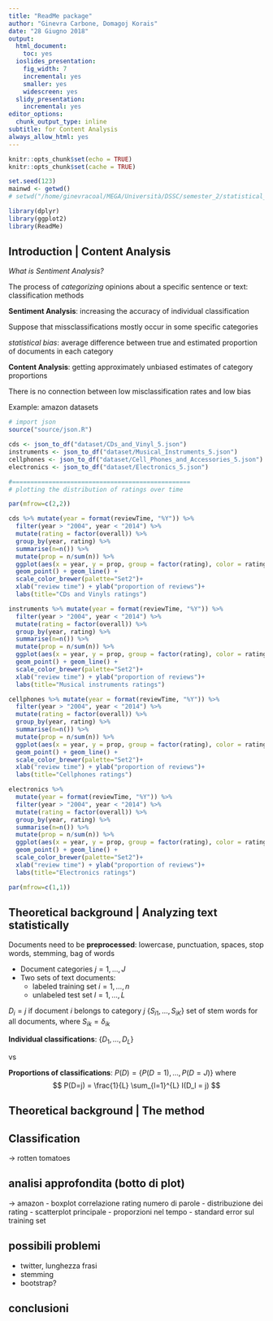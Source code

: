 ```yaml
---
title: "ReadMe package"
author: "Ginevra Carbone, Domagoj Korais"
date: "28 Giugno 2018"
output:
  html_document:
    toc: yes
  ioslides_presentation:
    fig_width: 7
    incremental: yes
    smaller: yes
    widescreen: yes
  slidy_presentation:
    incremental: yes
editor_options:
  chunk_output_type: inline
subtitle: for Content Analysis
always_allow_html: yes
---
```


```r
knitr::opts_chunk$set(echo = TRUE)
knitr::opts_chunk$set(cache = TRUE)

set.seed(123)
mainwd <- getwd()
# setwd("/home/ginevracoal/MEGA/Università/DSSC/semester_2/statistical_methods_for_data_science/statMethodsProject/source")
```

```r
library(dplyr)
library(ggplot2)
library(ReadMe)
```

## Introduction | Content Analysis

*What is Sentiment Analysis?*

The process of *categorizing* opinions about a specific sentence or text: classification methods


**Sentiment Analysis**: increasing the accuracy of individual classification
<!-- which is the highest number of correct predictions possible -->

Suppose that missclassifications mostly occur in some specific categories

<!-- in this case we say we have a -->
*statistical bias*: average difference between true and estimated proportion of documents in each category

<!-- which focuses on -->
**Content Analysis**: getting approximately unbiased estimates of category proportions

There is no connection between low misclassification rates and low bias

Example: amazon datasets

<!-- ![](source/plots/amazon_cds.png) ![](source/plots/amazon_cellphones.png) -->
<!-- ![](source/plots/amazon_electronics.png) ![](source/plots/amazon_instruments.png) -->

```r
# import json
source("source/json.R")

cds <- json_to_df("dataset/CDs_and_Vinyl_5.json")
instruments <- json_to_df("dataset/Musical_Instruments_5.json")
cellphones <- json_to_df("dataset/Cell_Phones_and_Accessories_5.json")
electronics <- json_to_df("dataset/Electronics_5.json")

#=================================================
# plotting the distribution of ratings over time

par(mfrow=c(2,2))

cds %>% mutate(year = format(reviewTime, "%Y")) %>%
  filter(year > "2004", year < "2014") %>%
  mutate(rating = factor(overall)) %>% 
  group_by(year, rating) %>%
  summarise(n=n()) %>% 
  mutate(prop = n/sum(n)) %>% 
  ggplot(aes(x = year, y = prop, group = factor(rating), color = rating)) + 
  geom_point() + geom_line() +
  scale_color_brewer(palette="Set2")+
  xlab("review time") + ylab("proportion of reviews")+
  labs(title="CDs and Vinyls ratings")

instruments %>% mutate(year = format(reviewTime, "%Y")) %>%
  filter(year > "2004", year < "2014") %>%
  mutate(rating = factor(overall)) %>% 
  group_by(year, rating) %>%
  summarise(n=n()) %>% 
  mutate(prop = n/sum(n)) %>% 
  ggplot(aes(x = year, y = prop, group = factor(rating), color = rating)) + 
  geom_point() + geom_line() +
  scale_color_brewer(palette="Set2")+
  xlab("review time") + ylab("proportion of reviews")+
  labs(title="Musical instruments ratings")

cellphones %>% mutate(year = format(reviewTime, "%Y")) %>%
  filter(year > "2004", year < "2014") %>%
  mutate(rating = factor(overall)) %>% 
  group_by(year, rating) %>%
  summarise(n=n()) %>% 
  mutate(prop = n/sum(n)) %>% 
  ggplot(aes(x = year, y = prop, group = factor(rating), color = rating)) + 
  geom_point() + geom_line() +
  scale_color_brewer(palette="Set2")+
  xlab("review time") + ylab("proportion of reviews")+
  labs(title="Cellphones ratings")

electronics %>% 
  mutate(year = format(reviewTime, "%Y")) %>%
  filter(year > "2004", year < "2014") %>%
  mutate(rating = factor(overall)) %>% 
  group_by(year, rating) %>%
  summarise(n=n()) %>% 
  mutate(prop = n/sum(n)) %>% 
  ggplot(aes(x = year, y = prop, group = factor(rating), color = rating)) + 
  geom_point() + geom_line() + 
  scale_color_brewer(palette="Set2")+
  xlab("review time") + ylab("proportion of reviews")+
  labs(title="Electronics ratings")

par(mfrow=c(1,1))

```

## Theoretical background | Analyzing text statistically

Documents need to be **preprocessed**: lowercase, punctuation, spaces, stop words, stemming, bag of words

- Document categories $j=1,\dots,J$
- Two sets of text documents:
    - labeled training set $i=1,\dots,n$
    - unlabeled test set $l=1,\dots,L$
    
$D_i = j$ if document $i$ belongs to category $j$
$\{S_{i1},\dots,S_{iK}\}$ set of stem words for all documents, where $S_{ik}=\delta_{ik}$

**Individual classifications**: $\{D_1,\dots,D_L\}$

vs

**Proportions of classifications**: $P(D) = \{P(D=1),\dots,P(D=J)\}$
where
$$
P(D=j) = \frac{1}{L} \sum_{l=1}^{L} I(D_l = j)
$$

## Theoretical background | The method



## Classification
-> rotten tomatoes

## analisi approfondita (botto di plot) 
-> amazon
- boxplot correlazione rating numero di parole
- distribuzione dei rating
- scatterplot principale
- proporzioni nel tempo
- standard error sul training set

## possibili problemi
- twitter, lunghezza frasi
- stemming 
- bootstrap?

## conclusioni